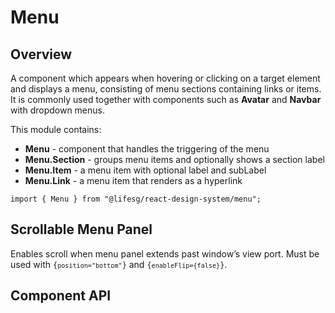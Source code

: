 
<Meta of={MenuStories} />

# Menu

## Overview

A component which appears when hovering or clicking on a target element and displays a menu, consisting of menu sections containing links or items.  
It is commonly used together with components such as **Avatar** and **Navbar** with dropdown menus.

This module contains:

-   **Menu** - component that handles the triggering of the menu
-   **Menu.Section** - groups menu items and optionally shows a section label
-   **Menu.Item** - a menu item with optional label and subLabel
-   **Menu.Link** - a menu item that renders as a hyperlink

```tsx
import { Menu } from "@lifesg/react-design-system/menu";
```

<Canvas of={MenuStories.Default} />

## Scrollable Menu Panel

Enables scroll when menu panel extends past window&rsquo;s view port. Must be used with <code>{`position="bottom"`}</code> and <code>{`enableFlip={false}`}</code>.

<Canvas of={MenuStories.Scrollable} />

## Component API

<PropsTable />
